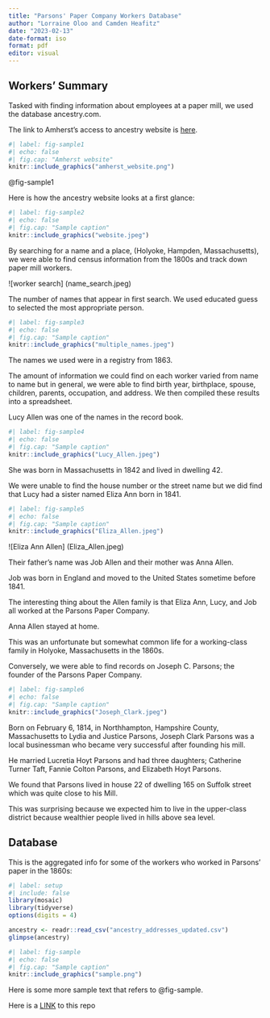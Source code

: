 ```yaml
---
title: "Parsons' Paper Company Workers Database"
author: "Lorraine Oloo and Camden Heafitz"
date: "2023-02-13"
date-format: iso
format: pdf
editor: visual
---
```


## Workers' Summary

Tasked with finding information about employees at a paper mill, we used the database ancestry.com.

The link to Amherst's access to ancestry website is [here](https://libguides.amherst.edu/c.php?g=944984&p=6812570).

```r
#| label: fig-sample1
#| echo: false
#| fig.cap: "Amherst website"
knitr::include_graphics("amherst_website.png")
```

@fig-sample1

Here is how the ancestry website looks at a first glance:

```r
#| label: fig-sample2
#| echo: false
#| fig.cap: "Sample caption"
knitr::include_graphics("website.jpeg")
```

By searching for a name and a place, (Holyoke, Hampden, Massachusetts), we were able to find census information from the 1800s and track down paper mill workers.

!\[worker search\] (name_search.jpeg)

The number of names that appear in first search. We used educated guess to selected the most appropriate person.

```r
#| label: fig-sample3
#| echo: false
#| fig.cap: "Sample caption"
knitr::include_graphics("multiple_names.jpeg")
```

The names we used were in a registry from 1863.

The amount of information we could find on each worker varied from name to name but in general, we were able to find birth year, birthplace, spouse, children, parents, occupation, and address. We then compiled these results into a spreadsheet. 

Lucy Allen was one of the names in the record book.

```r
#| label: fig-sample4
#| echo: false
#| fig.cap: "Sample caption"
knitr::include_graphics("Lucy_Allen.jpeg")
```

She was born in Massachusetts in 1842 and lived in dwelling 42.

We were unable to find the house number or the street name but we did find that Lucy had a sister named Eliza Ann born in 1841.

```r
#| label: fig-sample5
#| echo: false
#| fig.cap: "Sample caption"
knitr::include_graphics("Eliza_Allen.jpeg")
```

!\[Eliza Ann Allen\] (Eliza_Allen.jpeg)

Their father's name was Job Allen and their mother was Anna Allen.

Job was born in England and moved to the United States sometime before 1841.

The interesting thing about the Allen family is that Eliza Ann, Lucy, and Job all worked at the Parsons Paper Company.

Anna Allen stayed at home.

This was an unfortunate but somewhat common life for a working-class family in Holyoke, Massachusetts in the 1860s.

Conversely, we were able to find records on Joseph C. Parsons; the founder of the Parsons Paper Company.

```r
#| label: fig-sample6
#| echo: false
#| fig.cap: "Sample caption"
knitr::include_graphics("Joseph_Clark.jpeg")
```

Born on February 6, 1814, in Northhampton, Hampshire County, Massachusetts to Lydia and Justice Parsons, Joseph Clark Parsons was a local businessman who became very successful after founding his mill.

He married Lucretia Hoyt Parsons and had three daughters; Catherine Turner Taft, Fannie Colton Parsons, and Elizabeth Hoyt Parsons.

We found that Parsons lived in house 22 of dwelling 165 on Suffolk street which was quite close to his Mill.

This was surprising because we expected him to live in the upper-class district because wealthier people lived in hills above sea level. 

## Database

This is the aggregated info for some of the workers who worked in Parsons' paper in the 1860s:

```r
#| label: setup
#| include: false
library(mosaic)
library(tidyverse)
options(digits = 4)
```

```r
ancestry <- readr::read_csv("ancestry_addresses_updated.csv")
glimpse(ancestry)
```

```r
#| label: fig-sample
#| echo: false
#| fig.cap: "Sample caption"
knitr::include_graphics("sample.png")
```

Here is some more sample text that refers to @fig-sample.

Here is a [LINK](https://github.com/STAT210-S23/Parsons_Paper_Register) to this repo
